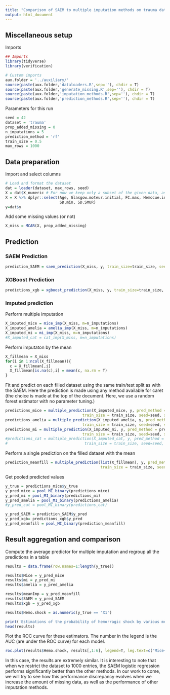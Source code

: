 ```yaml
---
title: "Comparison of SAEM to multiple imputation methods on trauma data"
output: html_document
---
```


## Miscellaneous setup
Imports

```r
## Imports
library(tidyverse)
library(verification)

# Custom imports
aux.folder = '../auxiliary/'
source(paste(aux.folder,'dataloaders.R',sep=''), chdir = T)
source(paste(aux.folder,'generate_missing.R',sep=''), chdir = T)
source(paste(aux.folder,'imputation_methods.R',sep=''), chdir = T)
source(paste(aux.folder,'prediction_methods.R',sep=''), chdir = T)
```

Parameters for this run
```r
seed = 42
dataset = 'trauma'
prop_added_missing = 0
n_imputations = 5
prediction_method = 'rf'
train_size = 0.5
max_rows = 1000
```

## Data preparation
Import and select columns

```r
# Load and format the dataset
dat = loader(dataset, max_rows, seed)
X = dat$X_numeric # For now we keep only a subset of the given data, as in Wei's work
X = X %>% dplyr::select(Age, Glasgow.moteur.initial, FC.max, Hemocue.init, Remplissage.total.cristalloides, Remplissage.total.colloides,
                        SD.min, SD.SMUR)
y=dat$y
```

Add some missing values (or not)
```r
X_miss = MCAR(X, prop_added_missing)
```

## Prediction
### SAEM Prediction
```r
prediction_SAEM = saem_prediction(X_miss, y, train_size=train_size, seed=seed, printevery=50)
```
### XGBoost Prediction
```r
predictions_xgb = xgboost_prediction(X_miss, y, train_size=train_size, seed=seed, spl=prediction_SAEM$spl)
```

### Imputed prediction
Perform multiple imputation
```r
X_imputed_mice = mice_imp(X_miss, m=n_imputations)
X_imputed_amelia = amelia_imp(X_miss, m=n_imputations)
X_imputed_mi = mi_imp(X_miss, m=n_imputations)
#X_imputed_cat = cat_imp(X_miss, m=n_imputations)
```

Perform imputaton by the mean
```r
X_fillmean = X_miss
for(i in 1:ncol(X_fillmean)){
  c = X_fillmean[,i]
  X_fillmean[is.na(c),i] = mean(c, na.rm = T)
}
```

Fit and predict on each filled dataset using the same train/test split as with the SAEM. Here the prediction is made using any method available for caret (the choice is made at the top of the document. Here, we use a random forest estimator with no parameter tuning.)
```r
predictions_mice = multiple_prediction(X_imputed_mice, y, pred_method = prediction_method, 
                                  train_size = train_size, seed=seed, spl=prediction_SAEM$spl)
predictions_amelia = multiple_prediction(X_imputed_amelia, y, pred_method = prediction_method, 
                                  train_size = train_size, seed=seed, spl=prediction_SAEM$spl)
predictions_mi = multiple_prediction(X_imputed_mi, y, pred_method = prediction_method, 
                                  train_size = train_size, seed=seed, spl=prediction_SAEM$spl)
#predictions_cat = multiple_prediction(X_imputed_cat, y, pred_method = prediction_method, 
#                                  train_size = train_size, seed=seed, spl=prediction_SAEM$spl)
```

Perform a single prediction on the filled dataset with the mean
```r
prediction_meanfill = multiple_prediction(list(X_fillmean), y, pred_method = prediction_method, 
                                          train_size = train_size, seed=seed,spl=prediction_SAEM$spl)
```

Get pooled predicted values
```r
y_true = predictions_mice$y_true
y_pred_mice = pool_MI_binary(predictions_mice)
y_pred_mi = pool_MI_binary(predictions_mi)
y_pred_amelia = pool_MI_binary(predictions_amelia)
#y_pred_cat = pool_MI_binary(predictions_cat)

y_pred_SAEM = prediction_SAEM$y_pred
y_pred_xgb= predictions_xgb$y_pred
y_pred_meanfill = pool_MI_binary(prediction_meanfill)
```


## Result aggregation and comparison
Compute the average predictor for multiple imputation and regroup all the predictions in a table
```r
results = data.frame(row.names=1:length(y_true))

results$Mice = y_pred_mice
results$mi = y_pred_mi
results$amelia = y_pred_amelia

results$meanImp = y_pred_meanfill
results$SAEM = y_pred_SAEM
results$xgb = y_pred_xgb

results$Hemo.shock = as.numeric(y_true == 'X1')

print('Estimations of the probability of hemorragic shock by various methods')
head(results)
```

Plot the ROC curve for these estimators. The number in the legend is the AUC (are under the ROC curve) for each model.
```r
roc.plot(results$Hemo.shock, results[,1:6], legend=T, leg.text=c("Mice+RF", "mi+RF", 'Amelia+RF', 'Mean+RF', 'SAEM', 'xgb'))
```

In this case, the results are extremely similar. It is interesting to note that when we restrict the dataset to 1000 entries, the SAEM logistic regression performs significantly better than the other methods. In our work to come, we will try to see how this performance discrepancy evolves when we increase the amount of missing data, as well as the performance of other imputation methods. 
